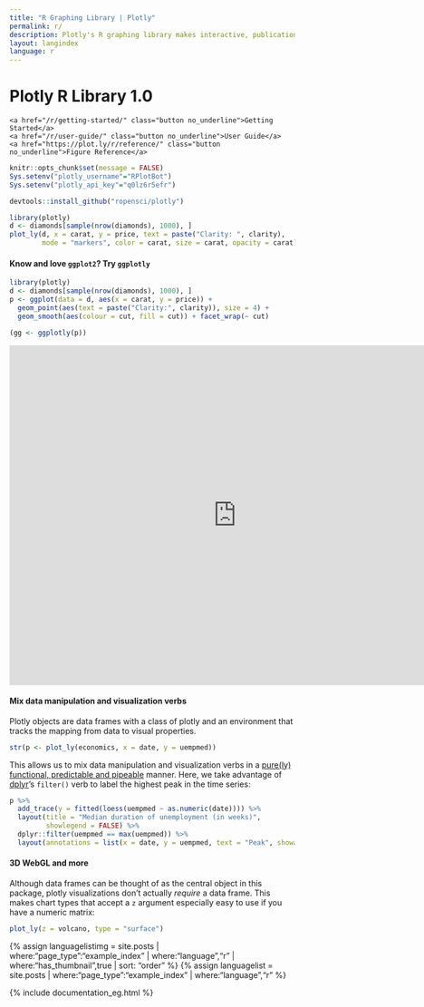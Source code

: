 ```yaml
---
title: "R Graphing Library | Plotly"
permalink: r/
description: Plotly's R graphing library makes interactive, publication-quality graphs online. Examples of how to make line plots, scatter plots, area charts, bar charts, error bars, box plots, histograms, heatmaps, subplots, multiple-axes, polar charts and bubble charts.
layout: langindex
language: r
---
```


<h1 class="centered">Plotly R Library 1.0</h1>
<div class="row centered btnrow">
	<a href="/r/getting-started/" class="button no_underline">Getting Started</a>
	<a href="/r/user-guide/" class="button no_underline">User Guide</a>
	<a href="https://plot.ly/r/reference/" class="button no_underline">Figure Reference</a>
</div>


```r
knitr::opts_chunk$set(message = FALSE)
Sys.setenv("plotly_username"="RPlotBot")
Sys.setenv("plotly_api_key"="q0lz6r5efr")
```

```r
devtools::install_github("ropensci/plotly")
```

```r
library(plotly)
d <- diamonds[sample(nrow(diamonds), 1000), ]
plot_ly(d, x = carat, y = price, text = paste("Clarity: ", clarity),
        mode = "markers", color = carat, size = carat, opacity = carat)

```

#### Know and love `ggplot2`? Try `ggplotly`

```r
library(plotly)
d <- diamonds[sample(nrow(diamonds), 1000), ]
p <- ggplot(data = d, aes(x = carat, y = price)) +
  geom_point(aes(text = paste("Clarity:", clarity)), size = 4) +
  geom_smooth(aes(colour = cut, fill = cut)) + facet_wrap(~ cut)

(gg <- ggplotly(p))
```

<iframe height="600" id="igraph" scrolling="no" seamless="seamless" src="https://plot.ly/~RPlotBot/913.embed" width="800" frameBorder="0"></iframe>



#### Mix data manipulation and visualization verbs

Plotly objects are data frames with a class of plotly and an environment that tracks the mapping from data to visual properties.

```r
str(p <- plot_ly(economics, x = date, y = uempmed))
```

This allows us to mix data manipulation and visualization verbs in a [pure(ly) functional, predictable and pipeable](https://dl.dropboxusercontent.com/u/41902/pipe-dsls.pdf) manner. Here, we take advantage of [dplyr](http://cran.r-project.org/web/packages/dplyr/index.html)'s `filter()` verb to label the highest peak in the time series:

```r
p %>%
  add_trace(y = fitted(loess(uempmed ~ as.numeric(date)))) %>%
  layout(title = "Median duration of unemployment (in weeks)",
         showlegend = FALSE) %>%
  dplyr::filter(uempmed == max(uempmed)) %>%
  layout(annotations = list(x = date, y = uempmed, text = "Peak", showarrow = T))
```

#### 3D WebGL and more

Although data frames can be thought of as the central object in this package, plotly visualizations don't actually _require_ a data frame. This makes chart types that accept a `z` argument especially easy to use if you have a numeric matrix:

```r
plot_ly(z = volcano, type = "surface")
```

{% assign languagelistimg = site.posts | where:"page_type":"example_index" | where:"language","r"  | where:"has_thumbnail",true | sort: "order"  %}
{% assign languagelist = site.posts | where:"page_type":"example_index" | where:"language","r" %}

{% include documentation_eg.html %}
